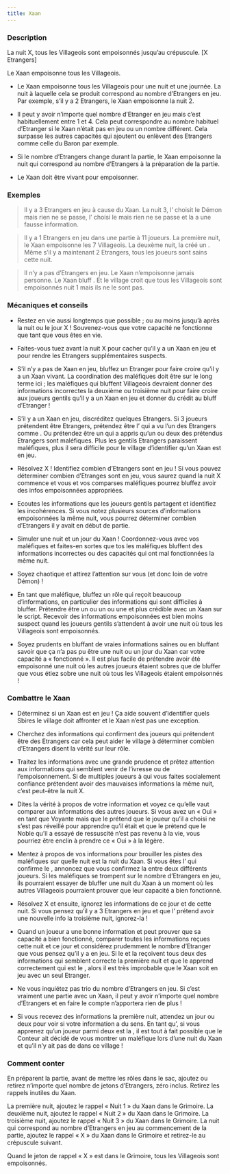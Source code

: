 ```yaml
---
title: Xaan
---
```



<Role XAAN header />

### Description

La nuit X, tous les Villageois sont empoisonnés jusqu’au crépuscule. [X Etrangers] 

Le Xaan empoisonne tous les Villageois.

-	Le Xaan empoisonne tous les Villageois pour une nuit et une journée. La nuit à laquelle cela se produit correspond au nombre d’Etrangers en jeu. Par exemple, s’il y a 2 Etrangers, le Xaan empoisonne la nuit 2.

-	Il peut y avoir n’importe quel nombre d’Etranger en jeu mais c’est habituellement entre 1 et 4. Cela peut correspondre au nombre habituel d’Etranger si le Xaan n’était pas en jeu ou un nombre différent. Cela surpasse les autres capacités qui ajoutent ou enlèvent des Etrangers comme celle du Baron par exemple.

-	Si le nombre d’Etrangers change durant la partie, le Xaan empoisonne la nuit qui correspond au nombre d’Etrangers à la préparation de la partie.

-	Le Xaan doit être vivant pour empoisonner.

### Exemples

> Il y a 3 Etrangers en jeu à cause du Xaan. La nuit 3, l’<Role EXORCISTE /> choisit le Démon mais rien ne se passe, l’<Role ACROBATE /> choisi le <Role SOULARD /> mais rien ne se passe et la <Role COUTURIERE /> a une fausse information.

> Il y a 1 Etrangers en jeu dans une partie à 11 joueurs. La première nuit, le Xaan empoisonne les 7 Villageois. La deuxème nuit, la <Role VIEILLE_CHOUETTE /> créé un <Role CHAPELIER />. Même s’il y a maintenant 2 Etrangers, tous les joueurs sont sains cette nuit.

> Il n’y a pas d’Etrangers en jeu. Le Xaan n’empoisonne jamais personne. Le Xaan bluff <Role ZELOTE />. Et le village croit que tous les Villageois sont empoisonnés nuit 1 mais ils ne le sont pas.

### Mécaniques et conseils

- Restez en vie aussi longtemps que possible ; ou au moins jusqu’à après la nuit ou le jour X ! Souvenez-vous que votre capacité ne fonctionne que tant que vous êtes en vie.

- Faites-vous tuez avant la nuit X pour cacher qu’il y a un Xaan en jeu et pour rendre les Etrangers supplémentaires suspects.

- S’il n’y a pas de Xaan en jeu, bluffez un Etranger pour faire croire qu’il y a un Xaan vivant. La coordination des maléfiques doit être sur le long terme ici ; les maléfiques qui bluffent Villageois devraient donner des informations incorrectes la deuxième ou troisième nuit pour faire croire aux joueurs gentils qu’il y a un Xaan en jeu et donner du crédit au bluff d’Etranger !

- S’il y a un Xaan en jeu, discréditez quelques Etrangers. Si 3 joueurs prétendent être Etrangers, prétendez être l’<Role ENQUETEUR /> qui a vu l’un des Etrangers comme <Role EMPOISONNEUR />. Ou prétendez être un <Role IDIOT_DU_VILLAGE /> qui a appris qu’un ou deux des prétendus Etrangers sont maléfiques. Plus les gentils Etrangers paraissent maléfiques, plus il sera difficile pour le village d’identifier qu’un Xaan est en jeu.

- Résolvez X ! Identifiez combien d’Etrangers sont en jeu ! Si vous pouvez déterminer combien d’Etranges sont en jeu, vous saurez quand la nuit X commence et vous et vos comparses maléfiques pourrez bluffez avoir des infos empoisonnées appropriées.

- Ecoutes les informations que les joueurs gentils partagent et identifiez les incohérences. Si vous notez plusieurs sources d’informations empoisonnées la même nuit, vous pourrez déterminer combien d’Etrangers il y avait en début de partie.

- Simuler une nuit et un jour du Xaan ! Coordonnez-vous avec vos maléfiques et faites-en sortes que tos les maléfiques bluffent des informations incorrectes ou des capacités qui ont mal fonctionnées la même nuit. 

- Soyez chaotique et attirez l’attention sur vous (et donc loin de votre Démon) !

- En tant que maléfique, bluffez un rôle qui reçoit beaucoup d’informations, en particulier des informations qui sont difficiles à bluffer. Prétendre être un <Role REVEUR /> ou un <Role CANNIBALE /> ou une <Role LAVANDIERE /> et plus crédible avec un Xaan sur le script. Recevoir des informations empoisonnées est bien moins suspect quand les joueurs gentils s’attendent à avoir une nuit où tous les Villageois sont empoisonnés.

- Soyez prudents en bluffant de vraies informations saines ou en bluffant savoir que ça n’a pas pu être une nuit ou un jour du Xaan car votre capacité a « fonctionné ». Il est plus facile de prétendre avoir été empoisonné une nuit où les autres joueurs étaient sobres que de bluffer que vous étiez sobre une nuit où tous les Villageois étaient empoisonnés !

### Combattre le Xaan

- Déterminez si un Xaan est en jeu ! Ça aide souvent d’identifier quels Sbires le village doit affronter et le Xaan n’est pas une exception. 

- Cherchez des informations qui confirment des joueurs qui prétendent être des Etrangers car cela peut aider le village à déterminer combien d’Etrangers disent la vérité sur leur rôle.

- Traitez les informations avec une grande prudence et prêtez attention aux informations qui semblent venir de l’ivresse ou de l’empoisonnement. Si de multiples joueurs à qui vous faites socialement confiance prétendent avoir des mauvaises informations la même nuit, c’est peut-être la nuit X.

- Dites la vérité à propos de votre information et voyez ce qu’elle vaut comparer aux informations des autres joueurs. Si vous avez un « Oui » en tant que Voyante mais que le <Role VEILLEUR_DE_NUIT /> prétend que le joueur qu’il a choisi ne s’est pas réveillé pour apprendre qu’il était <Role VEILLEUR_DE_NUIT /> et que le <Role PROFESSEUR /> prétend que le Noble qu’il a essayé de ressuscité n’est pas revenu à la vie, vous pourriez être enclin à prendre ce « Oui » à la légère.

- Mentez à propos de vos informations pour brouiller les pistes des maléfiques sur quelle nuit est la nuit du Xaan. Si vous êtes l’<Role ARCHIVISTE /> qui confirme le <Role MEDECIN_DE_PESTE />, annoncez que vous confirmez la <Role BRUTE /> entre deux différents joueurs. Si les maléfiques se trompent sur le nombre d’Etrangers en jeu, ils pourraient essayer de bluffer une nuit du Xaan à un moment où les autres Villageois pourraient prouver que leur capacité a bien fonctionné.

- Résolvez X et ensuite, ignorez les informations de ce jour et de cette nuit. Si vous pensez qu’il y a 3 Etrangers en jeu et que l’<Role EMPATHIQUE /> prétend avoir une nouvelle info la troisième nuit, ignorez-la !

- Quand un joueur a une bonne information et peut prouver que sa capacité a bien fonctionné, comparer toutes les informations reçues cette nuit et ce jour et considérez prudemment le nombre d’Etranger que vous pensez qu’il y a en jeu. Si le <Role REVEUR /> et la <Role LAVANDIERE /> reçoivent tous deux des informations qui semblent correcte la première nuit et que le <Role MAJORDOME /> apprend correctement qui est le <Role VEILLEUR_DE_NUIT />, alors il est très improbable que le Xaan soit en jeu avec un seul Etranger.

- Ne vous inquiétez pas trio du nombre d’Etrangers en jeu. Si c’est vraiment une partie avec un Xaan, il peut y avoir n’importe quel nombre d’Etrangers et en faire le compte n’apportera rien de plus !

- Si vous recevez des informations la première nuit, attendez un jour ou deux pour voir si votre information a du sens. En tant qu’<Role ARCHIVISTE />, si vous apprenez qu’un joueur parmi deux est la <Role BRUTE />, il est tout à fait possible que le Conteur ait décidé de vous montrer un maléfique lors d’une nuit du Xaan et qu’il n’y ait pas de <Role BRUTE /> dans ce village !

### Comment conter

En préparent la partie, avant de mettre les rôles dans le sac, ajoutez ou retirez n’importe quel nombre de jetons d’Etrangers, zéro inclus. Retirez les rappels inutiles du Xaan.

La première nuit, ajoutez le rappel « Nuit 1 » du Xaan dans le Grimoire. La deuxième nuit, ajoutez le rappel « Nuit 2 » du Xaan dans le Grimoire. La troisième nuit, ajoutez le rappel « Nuit 3 » du Xaan dans le Grimoire. La nuit qui correspond au nombre d’Etrangers en jeu au commencement de la partie, ajoutez le rappel « X » du Xaan dans le Grimoire et retirez-le au crépuscule suivant.

Quand le jeton de rappel « X » est dans le Grimoire, tous les Villageois sont empoisonnés. 


